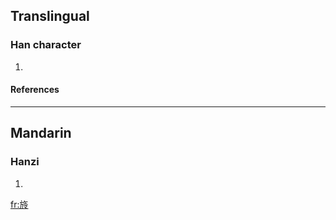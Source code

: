 ==Translingual==
===Han character===
{{Han char|rn=70|rad=方|as=07|sn=11|four=0823<sub>7</sub>|canj=卜尸人人戈 (YSOOI)}}
# {{defn|Han|sort=方07}}
====References====
{{Han ref|kx=0484.010|dkj=13659|dj=0846.010|hdz=32181.020|uh=65CD|ud=26061|bh=D5A8|bd=54696}}

----
==Mandarin==
===Hanzi===
{{cmn-hanzi|pin=[[jīng]] ([[jing1]])|wg=ching<sup>1</sup>}}
# {{defn|Mandarin}}

[[fr:旍]]